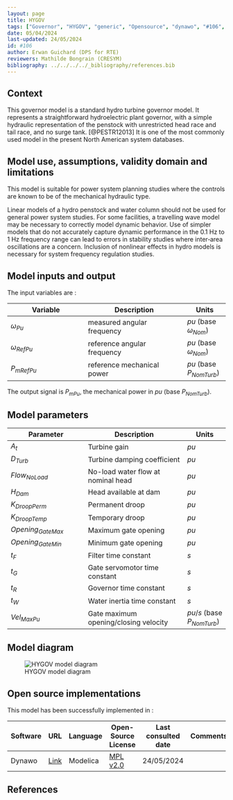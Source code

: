 ```yaml
---
layout: page
title: HYGOV
tags: ["Governor", "HYGOV", "generic", "Opensource", "dynawo", "#106", "WEHGOV", "WPIDHY"]
date: 05/04/2024
last-updated: 24/05/2024
id: #106
author: Erwan Guichard (DPS for RTE)
reviewers: Mathilde Bongrain (CRESYM)
bibliography: ../../../../_bibliography/references.bib
---
```


## Context

This governor model is a standard hydro turbine governor model. It represents a straightforward hydroelectric plant governor, with a simple hydraulic representation of the penstock with unrestricted head race and tail race, and no surge tank. [@PESTR12013]
It is one of the most commonly used model in the present North American system databases.

## Model use, assumptions, validity domain and limitations

This model is suitable for power system planning studies where the controls are known to be of the mechanical hydraulic type.

Linear models of a hydro penstock and water column should not be used for general power system studies. For some facilities, a travelling wave model may be necessary to correctly model dynamic behavior. Use of simpler models that do not accurately capture dynamic performance in the 0.1 Hz to 1 Hz frequency range can lead to errors in stability studies where inter‐area oscillations are a concern. Inclusion of nonlinear effects in hydro models is necessary for system frequency regulation studies.

## Model inputs and output

The input variables are :

| Variable | Description | Units |
|-----------|--------------| ------|
| $\omega_{Pu}$ | measured angular frequency |$pu$ (base $\omega_{Nom}$)|
| $\omega_{RefPu}$ | reference angular frequency |$pu$ (base $\omega_{Nom}$)|
| $P_{mRefPu}$ | reference mechanical power |$pu$ (base $P_{NomTurb}$)|

The output signal is $P_{mPu}$, the mechanical power in $pu$ (base $P_{NomTurb}$).

## Model parameters

| Parameter | Description | Units |
|-----------|--------------| ------|
|$A_t$ |Turbine gain|$pu$|
|$D_{Turb}$ |Turbine damping coefficient |$pu$|
|$Flow_{NoLoad}$ |No-load water flow at nominal head |$pu$|
|$H_{Dam}$ |Head available at dam |$pu$|
|$K_{DroopPerm}$ |Permanent droop |$pu$|
|$K_{DroopTemp}$ |Temporary droop |$pu$|
|$Opening_{GateMax}$ |Maximum gate opening |$pu$|
|$Opening_{GateMin}$|Minimum gate opening |$pu$|
|$t_F$ |Filter time constant |$s$|
|$t_G$ |Gate servomotor time constant |$s$|
|$t_R$ |Governor time constant |$s$|
|$t_W$ |Water inertia time constant |$s$|
|$Vel_{MaxPu}$ |Gate maximum opening/closing velocity |$pu/s$ (base $P_{NomTurb}$)|

## Model diagram

![HYGOV model diagram](HYGOV.drawio.svg){#fig-hygov}

## Open source implementations

This model has been successfully implemented in :

| Software      | URL | Language | Open-Source License | Last consulted date | Comments |
| ------------- | --- | -------- | ------------------- | ------------------- | -------- |
| Dynawo | [Link](https://github.com/dynawo/dynawo) | Modelica | [MPL v2.0](https://www.mozilla.org/en-US/MPL/2.0/)  | 24/05/2024 |  |

## References 
